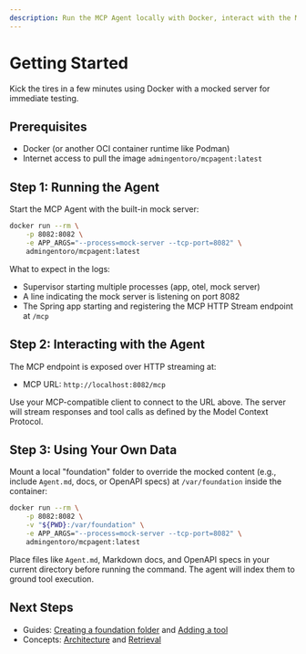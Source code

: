```yaml
---
description: Run the MCP Agent locally with Docker, interact with the MCP endpoint, and bring your own data.
---
```


# Getting Started

Kick the tires in a few minutes using Docker with a mocked server for immediate testing.

## Prerequisites

- Docker (or another OCI container runtime like Podman)
- Internet access to pull the image `admingentoro/mcpagent:latest`

## Step 1: Running the Agent

Start the MCP Agent with the built-in mock server:

```bash
docker run --rm \
	-p 8082:8082 \
	-e APP_ARGS="--process=mock-server --tcp-port=8082" \
	admingentoro/mcpagent:latest
```

What to expect in the logs:

- Supervisor starting multiple processes (app, otel, mock server)
- A line indicating the mock server is listening on port 8082
- The Spring app starting and registering the MCP HTTP Stream endpoint at `/mcp`

## Step 2: Interacting with the Agent

The MCP endpoint is exposed over HTTP streaming at:

- MCP URL: `http://localhost:8082/mcp`

Use your MCP-compatible client to connect to the URL above. The server will stream responses and tool calls as defined by the Model Context Protocol.

## Step 3: Using Your Own Data

Mount a local "foundation" folder to override the mocked content (e.g., include `Agent.md`, docs, or OpenAPI specs) at `/var/foundation` inside the container:

```bash
docker run --rm \
	-p 8082:8082 \
	-v "${PWD}:/var/foundation" \
	-e APP_ARGS="--process=mock-server --tcp-port=8082" \
	admingentoro/mcpagent:latest
```

Place files like `Agent.md`, Markdown docs, and OpenAPI specs in your current directory before running the command. The agent will index them to ground tool execution.

## Next Steps

- Guides: [Creating a foundation folder](/docs/guides/getting-started) and [Adding a tool](/docs/guides/adding-a-tool)
- Concepts: [Architecture](/docs/concepts/architecture) and [Retrieval](/docs/concepts/retrieval)
